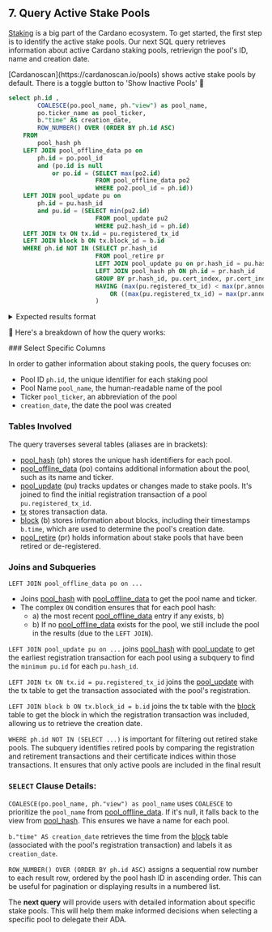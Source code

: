 
## 7. Query Active Stake Pools

[Staking](https://cardano.org/stake-pool-delegation/) is a big part of the Cardano ecosystem. To get started, the first step is to identify the active stake pools. Our next SQL query retrieves information about active Cardano staking pools, retrievign the pool's ID, name and creation date. 

<Callout type="info" emoji="💡">
[Cardanoscan](https://cardanoscan.io/pools) shows active stake pools by default. There is a toggle button to 'Show Inactive Pools' 🔎 
</ Callout>

```sql
select ph.id ,
		COALESCE(po.pool_name, ph."view") as pool_name,
		po.ticker_name as pool_ticker,
		b."time" AS creation_date,
		ROW_NUMBER() OVER (ORDER BY ph.id ASC) 
	FROM
		pool_hash ph
	LEFT JOIN pool_offline_data po on
		ph.id = po.pool_id
		and (po.id is null
			or po.id = (SELECT max(po2.id)
						FROM pool_offline_data po2
						WHERE po2.pool_id = ph.id))
	LEFT JOIN pool_update pu on
		ph.id = pu.hash_id
		and pu.id = (SELECT	min(pu2.id)
						FROM pool_update pu2
						WHERE pu2.hash_id = ph.id)
	LEFT JOIN tx ON tx.id = pu.registered_tx_id 
	LEFT JOIN block b ON tx.block_id = b.id 
	WHERE ph.id NOT IN (SELECT pr.hash_id
				        FROM pool_retire pr
				        LEFT JOIN pool_update pu on	pr.hash_id = pu.hash_id
				        LEFT JOIN pool_hash ph ON ph.id = pr.hash_id
				        GROUP BY pr.hash_id, pu.cert_index, pr.cert_index
				        HAVING (max(pu.registered_tx_id) < max(pr.announced_tx_id))
				        	OR ((max(pu.registered_tx_id) = max(pr.announced_tx_id)) AND (max(pu.cert_index) < max(pr.cert_index)))
						) 
```

<details>
<summary>
Expected results format
</summary>

```sql

     id   |      pool_name	      	  |  pool_ticker |      creation_date 
----------+---------------------------+--------------+-------------------------- 
     4    |      ANGEL stake pool     |     ANGEL    |  2022-10-20 21:21:59.000
	 5    |      CanadaStakes	      |     CAN1     |  2022-10-20 21:30:58.000
	 6	  |     SION stake pool	      |     SION     |  2022-10-20 21:35:52.000
	 7	  |  PANL Stake Pool(Pre-Prod)|	    PANL	 |  2022-10-20 22:24:32.000
     .    |      ................     |     .....    |  .................
           
(Note: full results trimmed for readability)
```

</details>


🔎 Here's a breakdown of how the query works:

<Steps>
### Select Specific Columns

In order to gather information about staking pools, the query focuses on:

- Pool ID `ph.id`, the unique identifier for each staking pool
- Pool Name `pool_name`, the human-readable name of the pool
- Ticker `pool_ticker`, an abbreviation of the pool
- `creation_date`, the date the pool was created

### Tables Involved

The query traverses several tables (aliases are in brackets):

- [pool_hash](https://github.com/cardano-foundation/cf-ledger-sync/blob/main/docs/pages/schema.md#pool_hash) (ph) stores the unique hash identifiers for each pool.
- [pool_offline_data](https://github.com/cardano-foundation/cf-ledger-sync/blob/main/docs/pages/schema.md#pool_offline_data) (po) contains additional information about the pool, such as its name and ticker.
- [pool_update](https://github.com/cardano-foundation/cf-ledger-sync/blob/main/docs/pages/schema.md#pool_update) (pu) tracks updates or changes made to stake pools. It's joined to find the initial registration transaction of a pool `pu.registered_tx_id`.
- [tx](https://github.com/cardano-foundation/cf-ledger-sync/blob/main/docs/pages/schema.md#tx) stores transaction data. 
- [block](https://github.com/cardano-foundation/cf-ledger-sync/blob/main/docs/pages/schema.md#block) (b) stores information about blocks, including their timestamps `b.time`, which are used to determine the pool's creation date.
- [pool_retire](https://github.com/cardano-foundation/cf-ledger-sync/blob/main/docs/pages/schema.md#pool_retire) (pr) holds information about stake pools that have been retired or de-registered.

### Joins and Subqueries

`LEFT JOIN pool_offline_data po on ...` 
- Joins [pool_hash](https://github.com/cardano-foundation/cf-ledger-sync/blob/main/docs/pages/schema.md#pool_hash) with [pool_offline_data](https://github.com/cardano-foundation/cf-ledger-sync/blob/main/docs/pages/schema.md#pool_offline_data) to get the pool name and ticker.
- The complex `ON` condition ensures that for each pool hash:
	- a) the most recent [pool_offline_data](https://github.com/cardano-foundation/cf-ledger-sync/blob/main/docs/pages/schema.md#pool_offline_data) entry if any exists, b)
	- b) If no [pool_offline_data](https://github.com/cardano-foundation/cf-ledger-sync/blob/main/docs/pages/schema.md#pool_offline_data) exists for the pool, we still include the pool in the results (due to the `LEFT JOIN`).

`LEFT JOIN pool_update pu on ...` joins [pool_hash](https://github.com/cardano-foundation/cf-ledger-sync/blob/main/docs/pages/schema.md#pool_hash) with [pool_update](https://github.com/cardano-foundation/cf-ledger-sync/blob/main/docs/pages/schema.md#pool_update) to get the earliest registration transaction for each pool using a subquery to find the `minimum pu.id` for each `pu.hash_id`.

`LEFT JOIN tx ON tx.id = pu.registered_tx_id` joins the [pool_update](https://github.com/cardano-foundation/cf-ledger-sync/blob/main/docs/pages/schema.md#pool_update) with the tx table to get the transaction associated with the pool's registration.

`LEFT JOIN block b ON tx.block_id = b.id` joins the tx table with the [block](https://github.com/cardano-foundation/cf-ledger-sync/blob/main/docs/pages/schema.md#block) table to get the block in which the registration transaction was included, allowing us to retrieve the creation date.

`WHERE ph.id NOT IN (SELECT ...)` is important for filtering out retired stake pools. The subquery identifies retired pools by comparing the registration and retirement transactions and their certificate indices within those transactions. It ensures that only active pools are included in the final result

### `SELECT` Clause Details:

`COALESCE(po.pool_name, ph."view") as pool_name` uses `COALESCE` to prioritize the `pool_name` from [pool_offline_data](https://github.com/cardano-foundation/cf-ledger-sync/blob/main/docs/pages/schema.md#pool_offline_data). If it's null, it falls back to the view from [pool_hash](https://github.com/cardano-foundation/cf-ledger-sync/blob/main/docs/pages/schema.md#pool_hash). This ensures we have a name for each pool.

`b."time" AS creation_date` retrieves the time from the [block](https://github.com/cardano-foundation/cf-ledger-sync/blob/main/docs/pages/schema.md#block) table (associated with the pool's registration transaction) and labels it as `creation_date`.

`ROW_NUMBER() OVER (ORDER BY ph.id ASC)` assigns a sequential row number to each result row, ordered by the pool hash ID in ascending order. This can be useful for pagination or displaying results in a numbered list.

</Steps>

The **next query** will provide users with detailed information about specific stake pools. This will help them make informed decisions when selecting a specific pool to delegate their ADA. 
